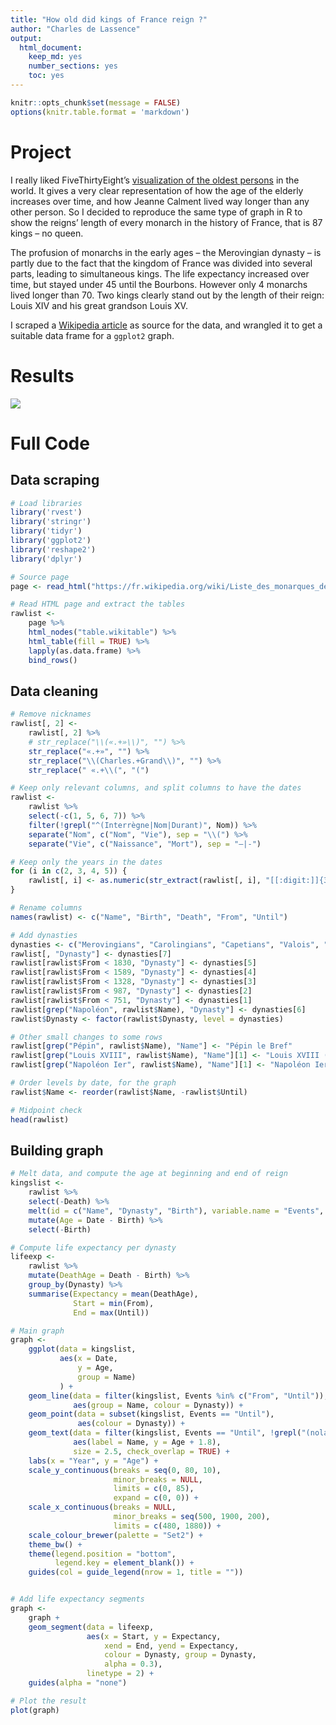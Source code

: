 ```yaml
---
title: "How old did kings of France reign ?"
author: "Charles de Lassence"
output: 
  html_document: 
    keep_md: yes
    number_sections: yes
    toc: yes
---
```


```r
knitr::opts_chunk$set(message = FALSE)
options(knitr.table.format = 'markdown')
```

# Project

I really liked FiveThirtyEight’s [visualization of the oldest persons](https://fivethirtyeight.com/features/why-the-oldest-person-in-the-world-keeps-dying/) in the world. It gives a very clear representation of how the age of the elderly increases over time, and how Jeanne Calment lived way longer than any other person. So I decided to reproduce the same type of graph in R to show the reigns’ length of every monarch in the history of France, that is 87 kings – no queen.

The profusion of monarchs in the early ages – the Merovingian dynasty – is partly due to the fact that the kingdom of France was divided into several parts, leading to simultaneous kings. The life expectancy increased over time, but stayed under 45 until the Bourbons. However only 4 monarchs lived longer than 70. Two kings clearly stand out by the length of their reign: Louis XIV and his great grandson Louis XV.

I scraped a [Wikipedia article](https://fr.wikipedia.org/wiki/Liste_des_monarques_de_France) as source for the data, and wrangled it to get a suitable data frame for a `ggplot2` graph.

# Results

 [![](kings-france.png)](kings-france.png)

# Full Code

## Data scraping
```r
# Load libraries
library('rvest')
library('stringr')
library('tidyr')
library('ggplot2')
library('reshape2')
library('dplyr')

# Source page
page <- read_html("https://fr.wikipedia.org/wiki/Liste_des_monarques_de_France")

# Read HTML page and extract the tables
rawlist <- 
    page %>%
    html_nodes("table.wikitable") %>%
    html_table(fill = TRUE) %>%
    lapply(as.data.frame) %>% 
    bind_rows()
```

## Data cleaning

```r
# Remove nicknames
rawlist[, 2] <- 
    rawlist[, 2] %>%
    # str_replace("\\(«.+»\\)", "") %>%
    str_replace("«.+»", "") %>%
    str_replace("\\(Charles.+Grand\\)", "") %>%
    str_replace(" «.+\\(", "(")

# Keep only relevant columns, and split columns to have the dates
rawlist <-
    rawlist %>%
    select(-c(1, 5, 6, 7)) %>%
    filter(!grepl("^(Interrègne|Nom|Durant)", Nom)) %>%
    separate("Nom", c("Nom", "Vie"), sep = "\\(") %>%
    separate("Vie", c("Naissance", "Mort"), sep = "–|-")

# Keep only the years in the dates
for (i in c(2, 3, 4, 5)) {
    rawlist[, i] <- as.numeric(str_extract(rawlist[, i], "[[:digit:]]{3,4}"))
}

# Rename columns
names(rawlist) <- c("Name", "Birth", "Death", "From", "Until")

# Add dynasties
dynasties <- c("Merovingians", "Carolingians", "Capetians", "Valois", "Bourbons", "Bonaparte", "Orléans")
rawlist[, "Dynasty"] <- dynasties[7]
rawlist[rawlist$From < 1830, "Dynasty"] <- dynasties[5]
rawlist[rawlist$From < 1589, "Dynasty"] <- dynasties[4]
rawlist[rawlist$From < 1328, "Dynasty"] <- dynasties[3]
rawlist[rawlist$From < 987, "Dynasty"] <- dynasties[2]
rawlist[rawlist$From < 751, "Dynasty"] <- dynasties[1]
rawlist[grep("Napoléon", rawlist$Name), "Dynasty"] <- dynasties[6]
rawlist$Dynasty <- factor(rawlist$Dynasty, level = dynasties)

# Other small changes to some rows
rawlist[grep("Pépin", rawlist$Name), "Name"] <- "Pépin le Bref"
rawlist[grep("Louis XVIII", rawlist$Name), "Name"][1] <- "Louis XVIII (nolabel)"
rawlist[grep("Napoléon Ier", rawlist$Name), "Name"][1] <- "Napoléon Ier (nolabel)"

# Order levels by date, for the graph
rawlist$Name <- reorder(rawlist$Name, -rawlist$Until)

# Midpoint check
head(rawlist)
```


## Building graph

```r
# Melt data, and compute the age at beginning and end of reign
kingslist <- 
    rawlist %>%
    select(-Death) %>%
    melt(id = c("Name", "Dynasty", "Birth"), variable.name = "Events", value.name = "Date") %>%
    mutate(Age = Date - Birth) %>% 
    select(-Birth)

# Compute life expectancy per dynasty
lifeexp <- 
    rawlist %>% 
    mutate(DeathAge = Death - Birth) %>% 
    group_by(Dynasty) %>% 
    summarise(Expectancy = mean(DeathAge), 
              Start = min(From), 
              End = max(Until))

# Main graph
graph <-
    ggplot(data = kingslist,
           aes(x = Date,
               y = Age,
               group = Name)
           ) +
    geom_line(data = filter(kingslist, Events %in% c("From", "Until")),
              aes(group = Name, colour = Dynasty)) +
    geom_point(data = subset(kingslist, Events == "Until"),
               aes(colour = Dynasty)) +
    geom_text(data = filter(kingslist, Events == "Until", !grepl("(nolabel)", Name)),
              aes(label = Name, y = Age + 1.8), 
              size = 2.5, check_overlap = TRUE) +
    labs(x = "Year", y = "Age") +
    scale_y_continuous(breaks = seq(0, 80, 10), 
                       minor_breaks = NULL, 
                       limits = c(0, 85), 
                       expand = c(0, 0)) +
    scale_x_continuous(breaks = NULL, 
                       minor_breaks = seq(500, 1900, 200),
                       limits = c(480, 1880)) +
    scale_colour_brewer(palette = "Set2") +
    theme_bw() +
    theme(legend.position = "bottom", 
          legend.key = element_blank()) +
    guides(col = guide_legend(nrow = 1, title = ""))


# Add life expectancy segments
graph <-
    graph +
    geom_segment(data = lifeexp,
                 aes(x = Start, y = Expectancy, 
                     xend = End, yend = Expectancy, 
                     colour = Dynasty, group = Dynasty,
                     alpha = 0.3), 
                 linetype = 2) +
    guides(alpha = "none")

# Plot the result
plot(graph)
```

